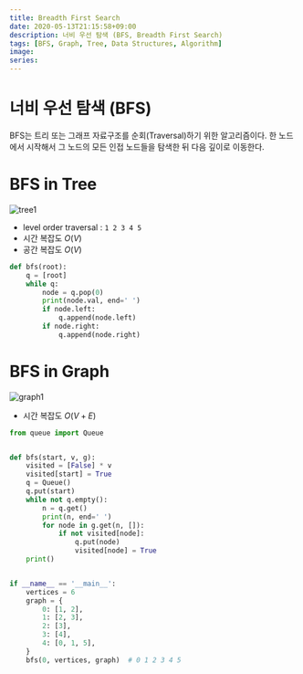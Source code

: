 ```yaml
---
title: Breadth First Search
date: 2020-05-13T21:15:58+09:00
description: 너비 우선 탐색 (BFS, Breadth First Search)
tags: [BFS, Graph, Tree, Data Structures, Algorithm]
image: 
series: 
---
```


# 너비 우선 탐색 (BFS)

BFS는 트리 또는 그래프 자료구조를 순회(Traversal)하기 위한 알고리즘이다. 한 노드에서 시작해서 그 노드의 모든 인접 노드들을 탐색한 뒤 다음 깊이로 이동한다.

# BFS in Tree

![tree1](./tree12.gif)

- level order traversal : `1 2 3 4 5`
- 시간 복잡도 $O(V)$
- 공간 복잡도 $O(V)$

```py
def bfs(root):
    q = [root]
    while q:
        node = q.pop(0)
        print(node.val, end=' ')
        if node.left:
            q.append(node.left)
        if node.right:
            q.append(node.right)
```

# BFS in Graph

![graph1](./graph1.jpg)

- 시간 복잡도 $O(V+E)$

```py
from queue import Queue


def bfs(start, v, g):
    visited = [False] * v
    visited[start] = True
    q = Queue()
    q.put(start)
    while not q.empty():
        n = q.get()
        print(n, end=' ')
        for node in g.get(n, []):
            if not visited[node]:
                q.put(node)
                visited[node] = True
    print()


if __name__ == '__main__':
    vertices = 6
    graph = {
        0: [1, 2],
        1: [2, 3],
        2: [3],
        3: [4],
        4: [0, 1, 5],
    }
    bfs(0, vertices, graph)  # 0 1 2 3 4 5
```

